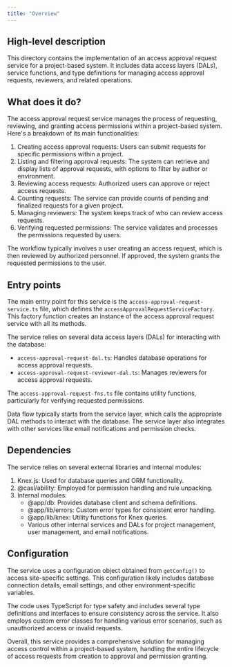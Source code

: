 ```yaml
---
title: "Overview"
---
```


## High-level description
This directory contains the implementation of an access approval request service for a project-based system. It includes data access layers (DALs), service functions, and type definitions for managing access approval requests, reviewers, and related operations.

## What does it do?
The access approval request service manages the process of requesting, reviewing, and granting access permissions within a project-based system. Here's a breakdown of its main functionalities:

1. Creating access approval requests: Users can submit requests for specific permissions within a project.
2. Listing and filtering approval requests: The system can retrieve and display lists of approval requests, with options to filter by author or environment.
3. Reviewing access requests: Authorized users can approve or reject access requests.
4. Counting requests: The service can provide counts of pending and finalized requests for a given project.
5. Managing reviewers: The system keeps track of who can review access requests.
6. Verifying requested permissions: The service validates and processes the permissions requested by users.

The workflow typically involves a user creating an access request, which is then reviewed by authorized personnel. If approved, the system grants the requested permissions to the user.

## Entry points
The main entry point for this service is the `access-approval-request-service.ts` file, which defines the `accessApprovalRequestServiceFactory`. This factory function creates an instance of the access approval request service with all its methods.

The service relies on several data access layers (DALs) for interacting with the database:
- `access-approval-request-dal.ts`: Handles database operations for access approval requests.
- `access-approval-request-reviewer-dal.ts`: Manages reviewers for access approval requests.

The `access-approval-request-fns.ts` file contains utility functions, particularly for verifying requested permissions.

Data flow typically starts from the service layer, which calls the appropriate DAL methods to interact with the database. The service layer also integrates with other services like email notifications and permission checks.

## Dependencies
The service relies on several external libraries and internal modules:

1. Knex.js: Used for database queries and ORM functionality.
2. @casl/ability: Employed for permission handling and rule unpacking.
3. Internal modules:
   - @app/db: Provides database client and schema definitions.
   - @app/lib/errors: Custom error types for consistent error handling.
   - @app/lib/knex: Utility functions for Knex queries.
   - Various other internal services and DALs for project management, user management, and email notifications.

## Configuration
The service uses a configuration object obtained from `getConfig()` to access site-specific settings. This configuration likely includes database connection details, email settings, and other environment-specific variables.

The code uses TypeScript for type safety and includes several type definitions and interfaces to ensure consistency across the service. It also employs custom error classes for handling various error scenarios, such as unauthorized access or invalid requests.

Overall, this service provides a comprehensive solution for managing access control within a project-based system, handling the entire lifecycle of access requests from creation to approval and permission granting.